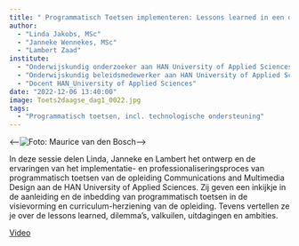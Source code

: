 ```yaml
---
title: " Programmatisch Toetsen implementeren: Lessons learned in een design opleiding"
author:
  - "Linda Jakobs, MSc"
  - "Janneke Wennekes, MSc"
  - "Lambert Zaad"
institute: 
  - "Onderwijskundig onderzoeker aan HAN University of Applied Sciences"
  - "Onderwijskundig beleidsmedewerker aan HAN University of Applied Sciences"
  - "Docent HAN_University of Applied Sciences"
date: "2022-12-06 13:40:00"
image: Toets2daagse_dag1_0022.jpg
tags: 
  - "Programmatisch toetsen, incl. technologische ondersteuning"
---
```


::: {.column-margin}
<--![Foto: Maurice van den Bosch](Toets2daagse_dag1_0022.jpg)-->
:::

In deze sessie delen Linda, Janneke en Lambert het ontwerp en de ervaringen van het implementatie- en professionaliseringsproces van programmatisch toetsen van de opleiding Communications and Multimedia Design aan de HAN University of Applied Sciences. Zij geven een inkijkje in de aanleiding en de inbedding van programmatisch toetsen in de visievorming en curriculum-herziening van de opleiding. Tevens vertellen ze je over de lessons learned, dilemma’s, valkuilen, uitdagingen en ambities.

[Video](https://tilburguniversity.cloud.panopto.eu/Panopto/Pages/Viewer.aspx?id=ec8dd271-03a6-4077-87fe-af6a01494f31){.btn .btn-primary}

